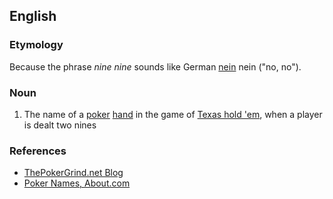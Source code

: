 ==English==

===Etymology===
Because the phrase ''nine nine'' sounds like German [[nein]] nein ("no, no").

===Noun===
{{en-noun|sg=[[German]] [[virgin]]}}

# {{idiom|poker}} The name of a [[poker]] [[hand]] in the game of [[Texas hold 'em]], when a player is dealt two nines

===References===
*[http://www.thepokergrind.net/2007/09/german-virgin-is-pocket-99-am-i-only.html ThePokerGrind.net Blog]
*[http://casinogambling.about.com/od/poker/a/pokernamens.htm Poker Names, About.com]